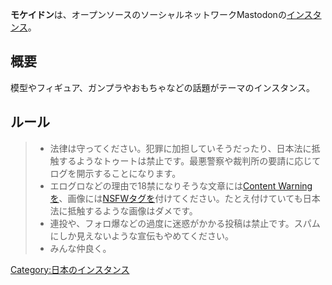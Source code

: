 {{infobox instance
|Name = モケイドン
|Domain = https://plasticmodels.tokyo
|Country = 日本
|Admin = [https://mstdn.jp/@tumujin つむじん]
|Start = 2017年6月3日
|Kifu = [http://amzn.asia/4rWqLRt Amazon]
|Alias = 
}}'''モケイドン'''は、オープンソースのソーシャルネットワークMastodonの[[インスタンス]]。

== 概要 ==
模型やフィギュア、ガンプラやおもちゃなどの話題がテーマのインスタンス。

== ルール ==
<blockquote>
* 法律は守ってください。犯罪に加担していそうだったり、日本法に抵触するようなトゥートは禁止です。最悪警察や裁判所の要請に応じてログを開示することになります。
* エログロなどの理由で18禁になりそうな文章には[[Content Warning]]を、画像には[[NSFW]]タグを付けてください。たとえ付けていても日本法に抵触するような画像はダメです。
* 連投や、フォロ爆などの過度に迷惑がかかる投稿は禁止です。スパムにしか見えないような宣伝もやめてください。
* みんな仲良く。
</blockquote>

{{DEFAULTSORT:mokeidon}}
[[Category:日本のインスタンス]]